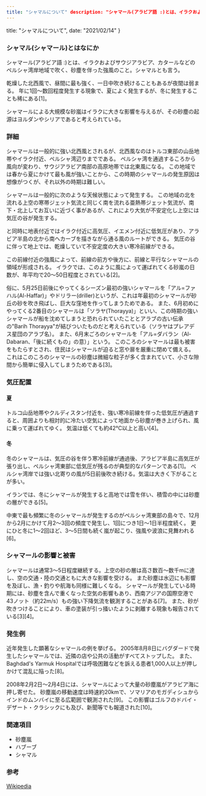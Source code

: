 ```yaml
---
title: "シャマルについて" description: "シャマール(アラビア語 :)とは、イラクおよびサウジアラビア、カタールなどのペルシャ湾岸地域で吹く、砂塵を伴った強風のこと。シャマルとも言う。"
---
```


  title: "シャマルについて",
  date: "2021/02/14"
}


### シャマル(シャマール)とはなにか

シャマール(アラビア語 :)とは、イラクおよびサウジアラビア、カタールなどのペルシャ湾岸地域で吹く、砂塵を伴った強風のこと。シャマルとも言う。

乾燥した北西風で、昼間に最も強く、一日中吹き続けることもあるが夜間は弱まる。
年に1回～数回程度発生する現象で、夏によく発生するが、冬に発生することも稀にある[1]。


シャマールによる大規模な砂嵐はイラクに大きな影響を与えるが、その砂塵の起源はヨルダンやシリアであると考えられている。

### 詳細

シャマールは一般的に強い北西風とされるが、北西風なのはトルコ東部の山岳地帯やイラク付近、ペルシャ湾辺りまでである。
ペルシャ湾を通過するころから風向が変わり、サウジアラビア南部の高原地帯では北東風になる。
この地域では春から夏にかけて最も風が強いことから、この時期のシャマールの発生原因は想像がつくが、それ以外の時期は難しい。

シャマールは一般的に次のような天候状態によって発生する。
この地域の北を流れる上空の寒帯ジェット気流と同じく南を流れる亜熱帯ジェット気流が、南下・北上してお互いに近づく事があるが、これにより大気が不安定化し上空には気圧の谷が発生する。

と同時に地表付近ではイラク付近に高気圧、イエメン付近に低気圧があり、アラビア半島の北から南へカーブを描きながら通る風のルートができる。
気圧の谷に伴って地上では、乾燥していて不安定度の大きい寒冷前線ができる。

この前線付近の強風によって、前線の前方や後方に、前線と平行なシャマールの領域が形成される。
イラクでは、このように風によって運ばれてくる砂嵐の日数が、年平均で20～50日程度とされている[2]。

俗に、5月25日前後にやってくるシーズン最初の強いシャマールを「アル=ファハル(Al-Haffar)」やドリラー(driller)というが、これは年最初のシャマールが砂丘の砂を吹き飛ばし、巨大な窪地を作ってしまうためである。
また、6月初めにやってくる2番目のシャマールは「ソラヤ(Thorayya)」といい、この時期の強いシャマールが船を沈めてしまうと恐れられていたこととアラブの古い伝承の"Barih Thorayya"が結びついたものだと考えられている（ソラヤはプレアデス星団のアラブ名）。
また、6月末ごろのシャマールを「アル=ダバラン（Al-Dabaran、「後に続くもの」の意）」という。
このころのシャマールは最も被害をもたらすとされ、住民はシャマールが迫ると窓や扉を厳重に閉めて備える。
これはこのころのシャマールの砂塵は微細な粒子が多く含まれていて、小さな隙間から簡単に侵入してしまうためである[3]。

### 気圧配置

#### 夏

トルコ山岳地帯やクルディスタン付近を、強い寒冷前線を伴った低気圧が通過すると、周囲よりも相対的に冷たい空気によって地面から砂塵が巻き上げられ、風に乗って運ばれてゆく。
気温は低くても約42℃以上と高い[4]。

#### 冬

冬のシャマールは、気圧の谷を伴う寒冷前線が通過後、アラビア半島に高気圧が張り出し、ペルシャ湾東部に低気圧が残るのが典型的なパターンである[1]。
ペルシャ湾岸では強い北寄りの風が5日前後吹き続ける。気温は大きく下がることが多い。

イランでは、冬にシャマールが発生すると高地では雪を伴い、積雪の中には砂塵の層ができる[5]。

中東で最も頻繁に冬のシャマールが発生するのがペルシャ湾東部の島々で、12月から2月にかけて月2～3回の頻度で発生し、1回につき1日～1日半程度続く。
更にひと冬に1～2回ほど、3～5日間も続く嵐が起こり、強風や波浪に見舞われる[6]。

### シャマールの影響と被害

シャマールは通常3～5日程度継続する。上空の砂の層は高さ数百～数千mに達し、空の交通・陸の交通ともに大きな影響を受ける。
また砂塵は水辺にも影響を及ぼし、漁・釣りや航海も同様に難しくなる。
シャマールが発生している時期には、砂塵を含んで重くなった空気の影響もあり、西南アジアの国際空港で43ノット（約22m/s）もの強い下降気流を観測することがある[7]。
また、砂が吹きつけることにより、車の塗装が引っ掻いたように剥離する現象も報告されている[3][4]。

### 発生例

近年発生した顕著なシャマールの例を挙げる。
2005年8月8日にバグダードで発生したシャマールでは、近隣の店や公共の活動がすべてストップした。
また、Baghdad's Yarmuk Hospitalでは呼吸困難などを訴える患者1,000人以上が押しかけて混乱に陥った[8]。

2008年2月2日～2月4日には、シャマールによって大量の砂塵嵐がアラビア海に押し寄せた。
砂塵嵐の移動速度は時速約20kmで、ソマリアのモガディシュからインドのムンバイに至る広範囲で観測された[9]。
この影響はゴルフのドバイ・デザート・クラシックにも及び、新聞等でも報道された[10]。

### 関連項目

- 砂塵嵐
- ハブーブ
- シャマル

### 参考

[Wikipedia](https://ja.wikipedia.org/wiki/%E3%82%B7%E3%83%A3%E3%83%9E%E3%83%BC%E3%83%AB)
